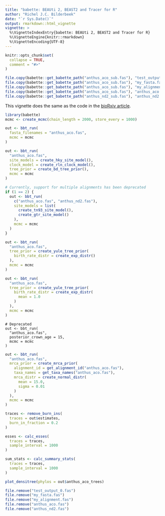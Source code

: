 ```yaml
---
title: "babette: BEAUti 2, BEAST2 and Tracer for R"
author: "Richel J.C. Bilderbeek"
date: "`r Sys.Date()`"
output: rmarkdown::html_vignette
vignette: >
  %\VignetteIndexEntry{babette: BEAUti 2, BEAST2 and Tracer for R}
  %\VignetteEngine{knitr::rmarkdown}
  %\VignetteEncoding{UTF-8}
---
```


```r
knitr::opts_chunk$set(
  collapse = TRUE,
  comment = "#>"
)
```

```r
file.copy(babette::get_babette_path("anthus_aco_sub.fas"), "test_output_0.fas")
file.copy(babette::get_babette_path("anthus_aco_sub.fas"), "my_fasta.fas")
file.copy(babette::get_babette_path("anthus_aco_sub.fas"), "my_alignment.fas")
file.copy(babette::get_babette_path("anthus_aco_sub.fas"), "anthus_aco.fas")
file.copy(babette::get_babette_path("anthus_nd2_sub.fas"), "anthus_nd2.fas")
```

This vignette does the same as the code in 
the [bioRxiv article](https://doi.org/10.1101/271866).

```r
library(babette)
mcmc <- create_mcmc(chain_length = 2000, store_every = 1000)
```

```r
out <- bbt_run(
  fasta_filenames = "anthus_aco.fas", 
  mcmc = mcmc
)
```


```r
out <- bbt_run(
  "anthus_aco.fas",
  site_models = create_hky_site_model(),
  clock_model = create_rln_clock_model(),
  tree_prior = create_bd_tree_prior(),
  mcmc = mcmc
)
```


```r
# Currently, support for multiple alignments has been deprecated
if (1 == 2) {
  out <- bbt_run(
    c("anthus_aco.fas", "anthus_nd2.fas"),
    site_models = list(
      create_tn93_site_model(), 
      create_gtr_site_model()
    ),
    mcmc = mcmc
  )
}
```

```r
out <- bbt_run(
  "anthus_aco.fas",
  tree_prior = create_yule_tree_prior(
    birth_rate_distr = create_exp_distr()    
  ),
  mcmc = mcmc
)
```

```r
out <- bbt_run(
  "anthus_aco.fas",
  tree_prior = create_yule_tree_prior(
    birth_rate_distr = create_exp_distr(
      mean = 1.0
    )    
  ),
  mcmc = mcmc
)
```

```
# Deprecated
out <- bbt_run(
  "anthus_aco.fas",
  posterior_crown_age = 15,
  mcmc = mcmc
)
```

```r
out <- bbt_run(
  "anthus_aco.fas",
  mrca_prior = create_mrca_prior(
    alignment_id = get_alignment_id("anthus_aco.fas"),
    taxa_names = get_taxa_names("anthus_aco.fas"),
    mrca_distr = create_normal_distr(
      mean = 15.0,
      sigma = 0.01
    )
  ),
  mcmc = mcmc
)
```


```r
traces <- remove_burn_ins(
  traces = out$estimates, 
  burn_in_fraction = 0.2
)
```


```r
esses <- calc_esses(
  traces = traces, 
  sample_interval = 1000
)
```

```r
sum_stats <- calc_summary_stats(
  traces = traces, 
  sample_interval = 1000
)
```


```r
plot_densitree(phylos = out$anthus_aco_trees)
```

```r
file.remove("test_output_0.fas")
file.remove("my_fasta.fas")
file.remove("my_alignment.fas")
file.remove("anthus_aco.fas")
file.remove("anthus_nd2.fas")
```
